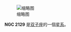 {{NGCInfoBox|NGCID=NGC 2129|發現者=弗里德里希·威廉·赫歇爾|發現日期=1784年11月16日|其他編號=OCL 467|曆元=J2000.0|赤經=6時1分6.5秒
|赤緯=23°19'4"|星座=双子座|星體=星系|星等=6.7|表面亮度=|藍等=}}
[[File:NGC_2129_DSS.jpg|缩略图]]

'''NGC 2129''' 是[[双子座|双子座]]的一個[[星系|星系]]。

{{NGCReference|2129}}

{{Catalogs|NGC=2129}}